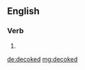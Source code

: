 ==English==

===Verb===
{{head|en|verb form}}

# {{en-past of|decoke}}

[[de:decoked]]
[[mg:decoked]]